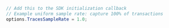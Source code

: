 ```csharp
// Add this to the SDK initialization callback
// Example uniform sample rate: capture 100% of transactions
options.TracesSampleRate = 1.0;
```
